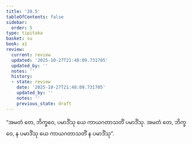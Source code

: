 ```yaml
---
title: '20.5'
tableOfContents: false
sidebar:
  order: 5
type: tipitaka
basket: su
book: a1
review:
  current: review
  updated: '2025-10-27T21:48:09.731705'
  updated_by: ''
  notes: ''
  history:
  - state: review
    date: '2025-10-27T21:48:09.731705'
    updated_by: ''
    notes: ''
    previous_state: draft
---
```



<ReviewStatus review={frontmatter.review} showDetails={true} />

<HypothesisAnnotation frontmatter={frontmatter} />

<DynamicBreadcrumb />

<Division number="604" book="a1" e="ch" v="15" p="47">

<Paragraph number="473" book="a1">
“အမတံ တေ, ဘိက္ခဝေ, ပမာဒိံသု ယေ ကာယဂတာသတိံ ပမာဒိံသု. အမတံ တေ, ဘိက္ခဝေ, န ပမာဒိံသု ယေ ကာယဂတာသတိံ န ပမာဒိံသု”.
</Paragraph>
</Division>